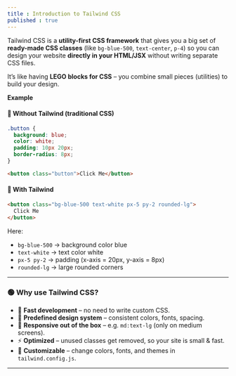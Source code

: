 ```yaml
---
title : Introduction to Tailwind CSS
published : true
---
```



Tailwind CSS is a **utility-first CSS framework** that gives you a big set of **ready-made CSS classes** (like `bg-blue-500`, `text-center`, `p-4`) so you can design your website **directly in your HTML/JSX** without writing separate CSS files.

It’s like having **LEGO blocks for CSS** – you combine small pieces (utilities) to build your design.


**Example**

#### 🔸 Without Tailwind (traditional CSS)

```css
.button {
  background: blue;
  color: white;
  padding: 10px 20px;
  border-radius: 8px;
}
```

```html
<button class="button">Click Me</button>
```

#### 🔸 With Tailwind

```html
<button class="bg-blue-500 text-white px-5 py-2 rounded-lg">
  Click Me
</button>
```

Here:

* `bg-blue-500` → background color blue
* `text-white` → text color white
* `px-5 py-2` → padding (x-axis = 20px, y-axis = 8px)
* `rounded-lg` → large rounded corners

---

### 🟢 **Why use Tailwind CSS?**

* 🚀 **Fast development** – no need to write custom CSS.
* 🎨 **Predefined design system** – consistent colors, fonts, spacing.
* 📱 **Responsive out of the box** – e.g. `md:text-lg` (only on medium screens).
* ⚡ **Optimized** – unused classes get removed, so your site is small & fast.
* 🔧 **Customizable** – change colors, fonts, and themes in `tailwind.config.js`.

---


